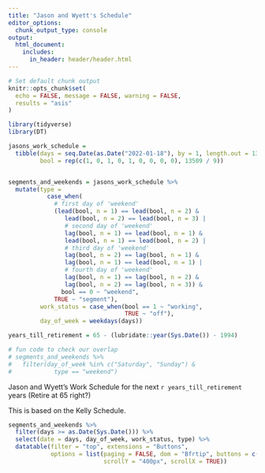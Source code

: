 ```yaml
---
title: "Jason and Wyett's Schedule"
editor_options: 
  chunk_output_type: console
output:
  html_document:
    includes:
      in_header: header/header.html
---
```


```r
# Set default chunk output
knitr::opts_chunk$set(
  echo = FALSE, message = FALSE, warning = FALSE,
  results = "asis"
)
```

```r
library(tidyverse)
library(DT)
```


```r
jasons_work_schedule =
  tibble(days = seq.Date(as.Date("2022-01-18"), by = 1, length.out = 13509),
         bool = rep(c(1, 0, 1, 0, 1, 0, 0, 0, 0), 13509 / 9))


segments_and_weekends = jasons_work_schedule %>%
  mutate(type = 
           case_when(
             # first day of 'weekend'
             (lead(bool, n = 1) == lead(bool, n = 2) &
                lead(bool, n = 2) == lead(bool, n = 3) |
                # second day of 'weekend'
                lag(bool, n = 1) == lead(bool, n = 1) &
                lead(bool, n = 1) == lead(bool, n = 2) |
                # third day of 'weekend'
                lag(bool, n = 2) == lag(bool, n = 1) &
                lag(bool, n = 1) == lead(bool, n = 1) |
                # fourth day of 'weekend'
                lag(bool, n = 1) == lag(bool, n = 2) &
                lag(bool, n = 2) == lag(bool, n = 3)) &
               bool == 0 ~ "weekend",
             TRUE ~ "segment"),
         work_status = case_when(bool == 1 ~ "working",
                                 TRUE ~ "off"),
         day_of_week = weekdays(days))

years_till_retirement = 65 - (lubridate::year(Sys.Date()) - 1994)

# fun code to check our overlap
# segments_and_weekends %>% 
#   filter(day_of_week %in% c("Saturday", "Sunday") &
#            type == "weekend")
```

Jason and Wyett's Work Schedule for the next `r years_till_retirement` years (Retire at 65 right?)

This is based on the Kelly Schedule.

```r
segments_and_weekends %>%
  filter(days >= as.Date(Sys.Date())) %>% 
  select(date = days, day_of_week, work_status, type) %>% 
  datatable(filter = "top", extensions = "Buttons",
            options = list(paging = FALSE, dom = "Bfrtip", buttons = c("copy", "csv", "excel"),
                           scrollY = "400px", scrollX = TRUE))
```


